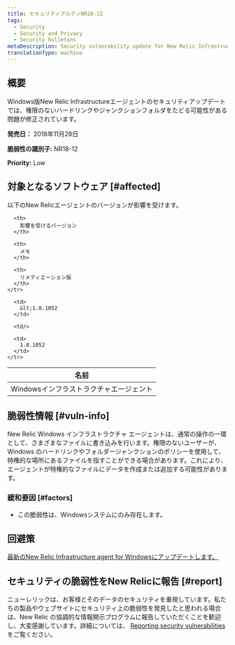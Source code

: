 ```yaml
---
title: セキュリティブルテンNR18-12
tags:
  - Security
  - Security and Privacy
  - Security bulletins
metaDescription: Security vulnerability update for New Relic Infrastructure agent for Windows
translationType: machine
---
```


## 概要

Windows版New Relic Infrastructureエージェントのセキュリティアップデートでは、権限のないハードリンクやジャンクションフォルダをたどる可能性がある問題が修正されています。

**発売日：** 2018年11月28日

**脆弱性の識別子:** NR18-12

**Priority:** Low

## 対象となるソフトウェア [#affected]

以下のNew Relicエージェントのバージョンが影響を受けます。

<table>
  <thead>
    <tr>
      <th>
        名前
      </th>

      <th>
        影響を受けるバージョン
      </th>

      <th>
        メモ
      </th>

      <th>
        リメディエーション版
      </th>
    </tr>
  </thead>

  <tbody>
    <tr>
      <td>
        Windowsインフラストラクチャエージェント
      </td>

      <td>
        &lt;1.0.1052
      </td>

      <td/>

      <td>
        1.0.1052
      </td>
    </tr>
  </tbody>
</table>

## 脆弱性情報 [#vuln-info]

New Relic Windows インフラストラクチャ エージェントは、通常の操作の一環として、さまざまなファイルに書き込みを行います。権限のないユーザーが、Windows のハードリンクやフォルダージャンクションのポリシーを使用して、特権的な場所にあるファイルを指すことができる場合があります。これにより、エージェントが特権的なファイルにデータを作成または追加する可能性があります。

### 緩和要因 [#factors]

* この脆弱性は、Windowsシステムにのみ存在します。

## 回避策

[最新のNew Relic Infrastructure agent for Windowsにアップデートします。](/docs/infrastructure/new-relic-infrastructure/installation/update-infrastructure-agent)

## セキュリティの脆弱性をNew Relicに報告 [#report]

ニューレリックは、お客様とそのデータのセキュリティを重視しています。私たちの製品やウェブサイトにセキュリティ上の脆弱性を発見したと思われる場合は、New Relic の協調的な情報開示プログラムに報告していただくことを歓迎し、大変感謝しています。詳細については、 [Reporting security vulnerabilities](/docs/security/new-relic-security/data-privacy/reporting-security-vulnerabilities) をご覧ください。